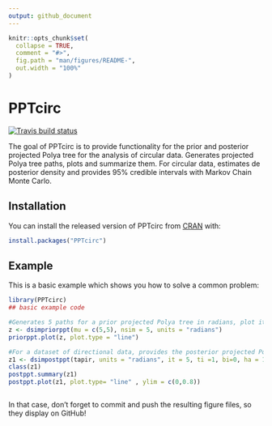 ```yaml
---
output: github_document
---
```


<!-- README.md is generated from README.Rmd. Please edit that file -->

```r
knitr::opts_chunk$set(
  collapse = TRUE,
  comment = "#>",
  fig.path = "man/figures/README-",
  out.width = "100%"
)
```

# PPTcirc

<!-- badges: start -->
[![Travis build status](https://travis-ci.com/karlampm/PPTcirc.svg?branch=master)](https://travis-ci.com/karlampm/PPTcirc)
<!-- badges: end -->

The goal of PPTcirc is to provide functionality for the prior and posterior projected Polya tree for the analysis of circular data. Generates projected Polya tree paths, plots and summarize them.
For circular data, estimates de posterior density and provides 95\% credible intervals with Markov Chain Monte Carlo. 


## Installation

You can install the released version of PPTcirc from [CRAN](https://CRAN.R-project.org) with:

``` r
install.packages("PPTcirc")
```

## Example

This is a basic example which shows you how to solve a common problem:

```r
library(PPTcirc)
## basic example code

#Generates 5 paths for a prior projected Polya tree in radians, plot it and summarize the statistics for mean direction and concentration
z <- dsimpriorppt(mu = c(5,5), nsim = 5, units = "radians")
priorppt.plot(z, plot.type = "line")

#For a dataset of directional data, provides the posterior projected Polta tree density
z1 <- dsimpostppt(tapir, units = "radians", it = 5, ti =1, bi=0, ha = 1, hm =1)
class(z1)
postppt.summary(z1)
postppt.plot(z1, plot.type= "line" , ylim = c(0,0.8))



```

In that case, don't forget to commit and push the resulting figure files, so they display on GitHub!
